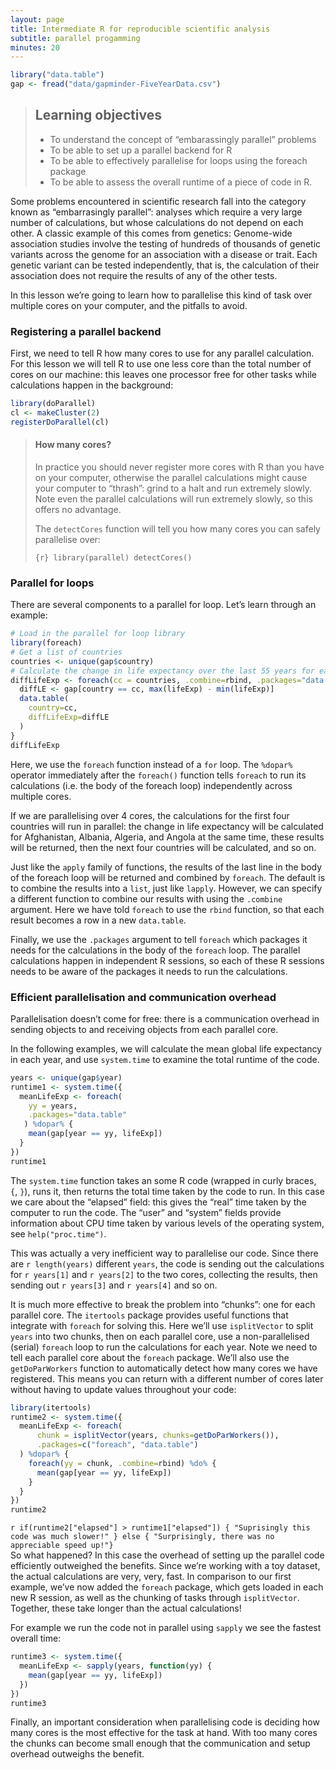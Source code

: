 ```yaml
---
layout: page
title: Intermediate R for reproducible scientific analysis
subtitle: parallel progamming
minutes: 20
---
```


```r
library("data.table")
gap <- fread("data/gapminder-FiveYearData.csv")
```

> ## Learning objectives {.objectives}
>
> * To understand the concept of "embarassingly parallel" problems
> * To be able to set up a parallel backend for R
> * To be able to effectively parallelise for loops using the foreach package
> * To be able to assess the overall runtime of a piece of code in R.
>

Some problems encountered in scientific research fall into the category known as
"embarrasingly parallel": analyses which require a very large number of 
calculations, but whose calculations do not depend on each other. A classic 
example of this comes from genetics: Genome-wide association studies involve the
testing of hundreds of thousands of genetic variants across the genome for 
an association with a disease or trait. Each genetic variant can be tested 
independently, that is, the calculation of their association does not require
the results of any of the other tests.

In this lesson we're going to learn how to parallelise this kind of task over
multiple cores on your computer, and the pitfalls to avoid.

### Registering a parallel backend

First, we need to tell R how many cores to use for any parallel calculation. For
this lesson we will tell R to use one less core than the total number of cores
on our machine: this leaves one processor free for other tasks while calculations
happen in the background:

```r
library(doParallel)
cl <- makeCluster(2)
registerDoParallel(cl)
```

> #### How many cores? {.callout}
>
> In practice you should never register more cores with R than 
> you have on your computer, otherwise the parallel calculations might cause your
> computer to "thrash": grind to a halt and run extremely slowly. Note even the
> parallel calculations will run extremely slowly, so this offers no advantage.
>
> The `detectCores` function will tell you how many cores you can safely 
> parallelise over:
>
> ```{r}
> library(parallel)
> detectCores()
> ```
>

### Parallel for loops

There are several components to a parallel for loop. Let's learn through an 
example:

```r
# Load in the parallel for loop library
library(foreach)
# Get a list of countries
countries <- unique(gap$country)
# Calculate the change in life expectancy over the last 55 years for each country
diffLifeExp <- foreach(cc = countries, .combine=rbind, .packages="data.table") %dopar% {
  diffLE <- gap[country == cc, max(lifeExp) - min(lifeExp)]
  data.table(
    country=cc,
    diffLifeExp=diffLE
  )
}
diffLifeExp
```

Here, we use the `foreach` function instead of a `for` loop. The `%dopar%` 
operator immediately after the `foreach()` function tells `foreach` to run its
calculations (i.e. the body of the foreach loop) independently across multiple
cores. 

If we are parallelising over 4 cores, the calculations for the first 
four countries will run in parallel: the change in life expectancy will be 
calculated for Afghanistan, Albania, Algeria, and Angola at the same time, these
results will be returned, then the next four countries will be calculated, and
so on.

Just like the `apply` family of functions, the results of the last line in the 
body of the foreach loop will be returned and combined by `foreach`. The default
is to combine the results into a `list`, just like `lapply`. However, we can 
specify a different function to combine our results with using the `.combine`
argument. Here we have told `foreach` to use the `rbind` function, so that each 
result becomes a row in a new `data.table`.

Finally, we use the `.packages` argument to tell `foreach` which packages it 
needs for the calculations in the body of the `foreach` loop. The parallel 
calculations happen in independent R sessions, so each of these R sessions needs
to be aware of the packages it needs to run the calculations.

### Efficient parallelisation and communication overhead

Parallelisation doesn't come for free: there is a communication overhead in 
sending objects to and receiving objects from each parallel core.

In the following examples, we will calculate the mean global life expectancy in
each year, and use `system.time` to examine the total runtime of the code.

```r
years <- unique(gap$year)
runtime1 <- system.time({
  meanLifeExp <- foreach(
    yy = years, 
    .packages="data.table"
   ) %dopar% {
    mean(gap[year == yy, lifeExp])
  }
})
runtime1
```

The `system.time` function takes an some R code (wrapped in curly braces, `{`, 
`}`), runs it, then returns the total time taken by the code to run. In this 
case we care about the "elapsed" field: this gives the "real" time taken by the
computer to run the code. The "user" and "system" fields provide information 
about CPU time taken by various levels of the operating system, see 
`help("proc.time")`.

This was actually a very inefficient way to parallelise our code. Since there
are `r length(years)` different `years`, the code is sending out the calculations
for `r years[1]` and `r years[2]` to the two cores, collecting the results, then
sending out `r years[3]` and `r years[4]` and so on. 

It is much more effective to break the problem into "chunks": one for each 
parallel core. The `itertools` package provides useful functions that integrate
with `foreach` for solving this. Here we'll use `isplitVector` to split `years`
into two chunks, then on each parallel core, use a non-parallelised (serial)
`foreach` loop to run the calculations for each year. Note we need to tell each
parallel core about the `foreach` package. We'll also use the `getDoParWorkers`
function to automatically detect how many cores we have registered. This means 
you can return with a different number of cores later without having to update
values throughout your code:

```r
library(itertools)
runtime2 <- system.time({
  meanLifeExp <- foreach(
      chunk = isplitVector(years, chunks=getDoParWorkers()), 
      .packages=c("foreach", "data.table")
  ) %dopar% {
    foreach(yy = chunk, .combine=rbind) %do% {
      mean(gap[year == yy, lifeExp])
    }
  }
})
runtime2
```

`r if(runtime2["elapsed"] > runtime1["elapsed"]) { "Suprisingly this code was much slower!" } else { "Surprisingly, there was no appreciable speed up!"}`  
So what happened? In this case the overhead of setting up the parallel code 
efficiently outweighed the benefits. Since we're working with a toy dataset, the
actual calculations are very, very, fast. In comparison to our first example,
we've now added the `foreach` package, which gets loaded in each new R session,
as well as the chunking of tasks through `isplitVector`. Together, these take
longer than the actual calculations!

For example we run the code not in parallel using `sapply` we see the fastest 
overall time:

```r
runtime3 <- system.time({
  meanLifeExp <- sapply(years, function(yy) {
    mean(gap[year == yy, lifeExp])
  })
})
runtime3
```

Finally, an important consideration when parallelising code is deciding how many 
cores is the most effective for the task at hand. With too many cores the chunks
can become small enough that the communication and setup overhead outweighs the 
benefit.

